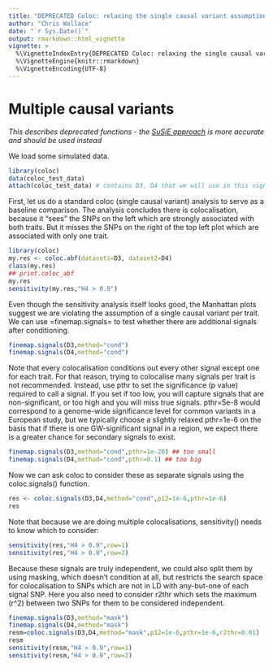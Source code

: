 ```yaml
---
title: "DEPRECATED Coloc: relaxing the single causal variant assumption"
author: "Chris Wallace"
date: "`r Sys.Date()`"
output: rmarkdown::html_vignette
vignette: >
  %\VignetteIndexEntry{DEPRECATED Coloc: relaxing the single causal variant assumption}
  %\VignetteEngine{knitr::rmarkdown}
  %\VignetteEncoding{UTF-8}
---
```


# Multiple causal variants 

*This describes deprecated functions - the [SuSiE approach](a06_SuSiE.html) is more accurate and should be used instead*

We load some simulated data.

```r
library(coloc)
data(coloc_test_data)
attach(coloc_test_data) # contains D3, D4 that we will use in this vignette
```

First, let us do a standard coloc (single causal variant) analysis to
serve as a baseline comparison.  The analysis concludes there is
colocalisation, because it "sees" the SNPs on the left which are
strongly associated with both traits.  But it misses the SNPs on the
right of the top left plot which are associated with only one trait.

```r
library(coloc)
my.res <- coloc.abf(dataset1=D3, dataset2=D4)
class(my.res)
## print.coloc_abf
my.res
sensitivity(my.res,"H4 > 0.9")
```

Even though the sensitivity analysis itself looks good, the Manhattan plots suggest we are violating the assumption of a single causal variant per trait.  
We can use =finemap.signals= to test whether there are additional signals after conditioning.

```r
finemap.signals(D3,method="cond")
finemap.signals(D4,method="cond")
```

Note that every colocalisation conditions out every other signal except one for each trait.  For that reason, trying to colocalise many signals per trait is not recommended. Instead, use pthr to set the significance (p value) required to call a signal.  If you set if too low, you will capture signals that are non-significant, or too high and you will miss true signals.  pthr=5e-8 would correspond to a genome-wide significance level for common variants in a European study, but we typically choose a slightly relaxed pthr=1e-6 on the basis that if there is one GW-significant signal in a region, we expect there is a greater chance for secondary signals to exist.


```r
finemap.signals(D3,method="cond",pthr=1e-20) ## too small
finemap.signals(D4,method="cond",pthr=0.1) ## too big
```

Now we can ask coloc to consider these as separate signals using the coloc.signals() function.

```r
res <- coloc.signals(D3,D4,method="cond",p12=1e-6,pthr=1e-6)
res
```

Note that because we are doing multiple colocalisations, sensitivity() needs to know which to consider:
```r
sensitivity(res,"H4 > 0.9",row=1)
sensitivity(res,"H4 > 0.9",row=2)
```


Because these signals are truly independent, we could also split them by using masking, which doesn't condition at all, but restricts the search space for colocalisation to SNPs which are not in LD with any-but-one of each signal SNP.  Here you also need to consider r2thr which sets the maximum \(r^2\) between two SNPs for them to be considered independent.
```r
finemap.signals(D3,method="mask")
finemap.signals(D4,method="mask")
resm=coloc.signals(D3,D4,method="mask",p12=1e-6,pthr=1e-6,r2thr=0.01)
resm
sensitivity(resm,"H4 > 0.9",row=1)
sensitivity(resm,"H4 > 0.9",row=2)
```

